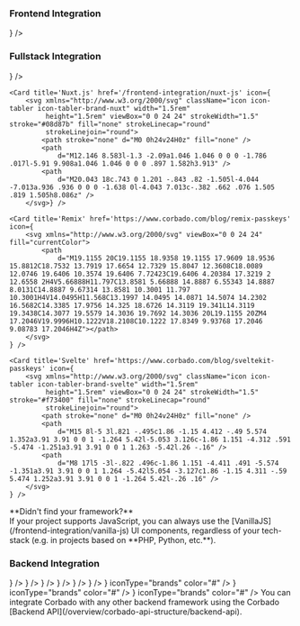 ### Frontend Integration

<CardGroup cols={3}>
    <Card title='React' icon='react' color='#5bd5fa' href='/frontend-integration/react' />
    <Card title='Vanilla JS' icon='js' color='#f6da23' href='/frontend-integration/vanilla-js' />
    <Card title='Flutter' href='/frontend-integration/flutter' icon={
        <svg xmlns="http://www.w3.org/2000/svg" className="icon icon-tabler icon-tabler-brand-flutter" width="1.5rem"
             height="1.5rem" viewBox="0 0 24 24" strokeWidth="1.5" stroke="#3ac6f5" fill="none" strokeLinecap="round"
             strokeLinejoin="round">
            <path stroke="none" d="M0 0h24v24H0z" fill="none" />
            <path d="M7 14l-3 -3l8 -8h6z" />
            <path d="M14 21l-5 -5l5 -5h5l-5 5l5 5z" />
        </svg>} />
    <Card title='Vue.js' icon='vuejs' color='#37a974' href='/frontend-integration/vue-js' />
    <Card title='Angular' icon='angular' color="#d72b2e" href='/frontend-integration/angular' />
</CardGroup>

### Fullstack Integration

<CardGroup cols={3}>
    <Card title='Next.js' href='/frontend-integration/next-js' icon={
        <svg xmlns='http://www.w3.org/2000/svg' className='icon icon-tabler icon-tabler-brand-nextjs' width='1.5rem'
             height='1.5rem' viewBox='0 0 24 24' strokeWidth='1.5' stroke='#fff' fill='#000' strokeLinecap='round'
             strokeLinejoin='round'>
            <path stroke='none' d='M0 0h24v24H0z' fill='none' />
            <path d='M9 15v-6l7.745 10.65a9 9 0 1 1 2.255 -1.993' />
            <path d='M15 12v-3' />
        </svg>
    }
    />

    <Card title='Nuxt.js' href='/frontend-integration/nuxt-js' icon={
        <svg xmlns="http://www.w3.org/2000/svg" className="icon icon-tabler icon-tabler-brand-nuxt" width="1.5rem"
             height="1.5rem" viewBox="0 0 24 24" strokeWidth="1.5" stroke="#08d87b" fill="none" strokeLinecap="round"
             strokeLinejoin="round">
            <path stroke="none" d="M0 0h24v24H0z" fill="none" />
            <path
                d="M12.146 8.583l-1.3 -2.09a1.046 1.046 0 0 0 -1.786 .017l-5.91 9.908a1.046 1.046 0 0 0 .897 1.582h3.913" />
            <path
                d="M20.043 18c.743 0 1.201 -.843 .82 -1.505l-4.044 -7.013a.936 .936 0 0 0 -1.638 0l-4.043 7.013c-.382 .662 .076 1.505 .819 1.505h8.086z" />
        </svg>} />

    <Card title='Remix' href='https://www.corbado.com/blog/remix-passkeys' icon={
        <svg xmlns="http://www.w3.org/2000/svg" viewBox="0 0 24 24" fill="currentColor">
            <path
                d="M19.1155 20C19.1155 18.9358 19.1155 17.9609 18.9536 15.8812C18.7532 13.7919 17.6654 12.7329 15.8047 12.3608C18.0089 12.0746 19.6406 10.3574 19.6406 7.72423C19.6406 4.20384 17.3219 2 12.6558 2H4V5.66888H11.797C13.8581 5.66888 14.8887 6.55343 14.8887 8.0131C14.8887 9.67314 13.8581 10.3001 11.797 10.3001H4V14.0495H11.568C13.1997 14.0495 14.0871 14.5074 14.2302 16.5682C14.3385 17.9756 14.325 18.6726 14.3119 19.341L14.3119 19.3438C14.3077 19.5579 14.3036 19.7692 14.3036 20L19.1155 20ZM4 17.2046V19.9996H10.1222V18.2108C10.1222 17.8349 9.93768 17.2046 9.08783 17.2046H4Z"></path>
        </svg>
    } />

    <Card title='Svelte' href='https://www.corbado.com/blog/sveltekit-passkeys' icon={
        <svg xmlns="http://www.w3.org/2000/svg" className="icon icon-tabler icon-tabler-brand-svelte" width="1.5rem"
             height="1.5rem" viewBox="0 0 24 24" strokeWidth="1.5" stroke="#f73400" fill="none" strokeLinecap="round"
             strokeLinejoin="round">
            <path stroke="none" d="M0 0h24v24H0z" fill="none" />
            <path
                d="M15 8l-5 3l.821 -.495c1.86 -1.15 4.412 -.49 5.574 1.352a3.91 3.91 0 0 1 -1.264 5.42l-5.053 3.126c-1.86 1.151 -4.312 .591 -5.474 -1.251a3.91 3.91 0 0 1 1.263 -5.42l.26 -.16" />
            <path
                d="M8 17l5 -3l-.822 .496c-1.86 1.151 -4.411 .491 -5.574 -1.351a3.91 3.91 0 0 1 1.264 -5.42l5.054 -3.127c1.86 -1.15 4.311 -.59 5.474 1.252a3.91 3.91 0 0 1 -1.264 5.42l-.26 .16" />
        </svg>
    } />


</CardGroup>

<Note>
    **Didn't find your framework?**<br /> If your project supports JavaScript, you can always use the
    [VanillaJS](/frontend-integration/vanilla-js) UI components, regardless of your tech-stack (e.g. in projects based
    on **PHP, Python, etc.**).
</Note>

### Backend Integration

<CardGroup cols={4}>
    <Card title='Node.js SDK' href='/backend-integration/node-js-sdk' icon="node-js" iconType="brands"
          color="#80bd02" />
    <Card title='PHP SDK' href='/backend-integration/php-sdk' icon={
        <svg xmlns="http://www.w3.org/2000/svg" fill="none" height="32" viewBox="0 0 32 32" width="32">
            <circle cx="16" cy="16" fill="#8892bf" r="14" />
            <g fill="#fff">
                <path
                    d="m14.4392 10h1.68l-.4748 2.5242h1.5096c.8279.0177 1.4446.2027 1.8505.5551.4139.3523.5357 1.0221.3653 2.0088l-.8157 4.4008h-1.7044l.7791-4.2026c.0811-.4406.0568-.7533-.073-.9383s-.4098-.2775-.84-.2775l-1.3514-.0132-.9983 5.4316h-1.68z" />
                <path clip-rule="evenodd"
                      d="m6.74092 12.5243h3.26268c.9576.0087 1.6516.3084 2.0818.8986.4302.5903.5722 1.3964.4261 2.4185-.0567.4671-.1826.9251-.3774 1.3745-.1867.4493-.4463.8545-.7791 1.2158-.4059.4581-.8401.7488-1.3027.8723-.46261.1234-.94154.185-1.43655.185h-1.46091l-.46262 2.511h-1.69222zm.69393 5.4713.72802-3.9515h.24592c.08936 0 .18261-.0045.28001-.0132.64937-.0088 1.18894.0573 1.6192.1982.4382.1409.5843.674.4382 1.5991-.1784 1.1014-.5276 1.7445-1.04694 1.9295-.51936.1763-1.16873.2599-1.94788.2511h-.17044c-.0487 0-.09739-.0045-.14609-.0132z"
                      fill-rule="evenodd" />
                <path clip-rule="evenodd"
                      d="m24.4365 12.5243h-3.2627l-1.7409 9.4757h1.6922l.4627-2.511h1.4609c.495 0 .9739-.0616 1.4365-.185.4627-.1235.8968-.4142 1.3027-.8723.3328-.3613.5924-.7665.7791-1.2158.1948-.4494.3207-.9074.3774-1.3745.1461-1.0221.0042-1.8282-.4261-2.4185-.4302-.5902-1.1241-.8899-2.0818-.8986zm-1.8407 1.5198-.728 3.9515c.0487.0087.0974.0132.1461.0132h.1704c.7792.0088 1.4285-.0748 1.9479-.2511.5193-.185.8685-.8281 1.047-1.9295.1461-.9251 0-1.4582-.4383-1.5991-.4302-.1409-.9698-.207-1.6192-.1982-.0974.0087-.1906.0132-.28.0132z"
                      fill-rule="evenodd" />
            </g>
        </svg>
    } />
    <Card title='Go SDK' href='/backend-integration/go-sdk' icon={
        <svg xmlns="http://www.w3.org/2000/svg" width="30" height="30" viewBox="0 0 24 24" fill="none" stroke="#6ad7e5"
             stroke-width="2" stroke-linecap="round" stroke-linejoin="round"
             class="icon icon-tabler icons-tabler-outline icon-tabler-brand-golang">
            <path stroke="none" d="M0 0h24v24H0z" fill="none" />
            <path
                d="M15.695 14.305c1.061 1.06 2.953 .888 4.226 -.384c1.272 -1.273 1.444 -3.165 .384 -4.226c-1.061 -1.06 -2.953 -.888 -4.226 .384c-1.272 1.273 -1.444 3.165 -.384 4.226z" />
            <path
                d="M12.68 9.233c-1.084 -.497 -2.545 -.191 -3.591 .846c-1.284 1.273 -1.457 3.165 -.388 4.226c1.07 1.06 2.978 .888 4.261 -.384a3.669 3.669 0 0 0 1.038 -1.921h-2.427" />
            <path d="M5.5 15h-1.5" />
            <path d="M6 9h-2" />
            <path d="M5 12h-3" />
        </svg>
    } />
    <Card title='Java SDK' href='/backend-integration/java-sdk' icon={
        <svg xmlns="http://www.w3.org/2000/svg" width="30" height="30" viewBox="0 0 32 32" fill="none">
            <path
                d="M16.0497 8.44062C22.6378 3.32607 19.2566 0 19.2566 0C19.7598 5.28738 13.813 6.53583 12.2189 10.1692C11.1312 12.6485 12.9638 14.8193 16.0475 17.5554C15.7749 16.9494 15.3544 16.3606 14.9288 15.7645C13.4769 13.7313 11.9645 11.6132 16.0497 8.44062Z"
                fill="#E76F00" />
            <path
                d="M17.1015 18.677C17.1015 18.677 19.0835 17.0779 17.5139 15.3008C12.1931 9.27186 23.3333 6.53583 23.3333 6.53583C16.5317 9.8125 17.5471 11.7574 19.2567 14.1202C21.0871 16.6538 17.1015 18.677 17.1015 18.677Z"
                fill="#E76F00" />
            <path
                d="M22.937 23.4456C29.0423 20.3258 26.2195 17.3278 24.2492 17.7317C23.7662 17.8305 23.5509 17.9162 23.5509 17.9162C23.5509 17.9162 23.7302 17.64 24.0726 17.5204C27.9705 16.1729 30.9682 21.4949 22.8143 23.6028C22.8143 23.6029 22.9088 23.5198 22.937 23.4456Z"
                fill="#5382A1" />
            <path
                d="M10.233 19.4969C6.41312 18.9953 12.3275 17.6139 12.3275 17.6139C12.3275 17.6139 10.0307 17.4616 7.20592 18.8043C3.86577 20.3932 15.4681 21.1158 21.474 19.5625C22.0984 19.1432 22.9614 18.7798 22.9614 18.7798C22.9614 18.7798 20.5037 19.2114 18.0561 19.4145C15.0612 19.6612 11.8459 19.7093 10.233 19.4969Z"
                fill="#5382A1" />
            <path
                d="M11.6864 22.4758C9.55624 22.2592 10.951 21.2439 10.951 21.2439C5.43898 23.0429 14.0178 25.083 21.7199 22.8682C20.9012 22.5844 20.3806 22.0653 20.3806 22.0653C16.6163 22.7781 14.441 22.7553 11.6864 22.4758Z"
                fill="#5382A1" />
            <path
                d="M12.6145 25.6991C10.486 25.4585 11.7295 24.7474 11.7295 24.7474C6.72594 26.1222 14.7729 28.9625 21.1433 26.2777C20.0999 25.8787 19.3528 25.4181 19.3528 25.4181C16.5111 25.9469 15.1931 25.9884 12.6145 25.6991Z"
                fill="#5382A1" />
            <path
                d="M25.9387 27.3388C25.9387 27.3388 26.8589 28.0844 24.9252 28.6612C21.2481 29.7566 9.62093 30.0874 6.39094 28.7049C5.22984 28.2082 7.40723 27.5189 8.09215 27.3742C8.80646 27.2219 9.21466 27.2503 9.21466 27.2503C7.9234 26.3558 0.868489 29.0067 5.63111 29.7659C18.6195 31.8372 29.3077 28.8331 25.9387 27.3388Z"
                fill="#5382A1" />
            <path
                d="M28 28.9679C27.7869 31.6947 18.7877 32.2683 12.9274 31.8994C9.10432 31.6583 8.33812 31.0558 8.32691 31.047C11.9859 31.6402 18.1549 31.7482 23.1568 30.8225C27.5903 30.0016 28 28.9679 28 28.9679Z"
                fill="#5382A1" />
        </svg>
    } />
    <Card title='Python SDK' href='/backend-integration/python-sdk' icon={
        <svg xmlns="http://www.w3.org/2000/svg" width="30" height="30" viewBox="0 0 32 32" fill="none">
            <path fill-rule="evenodd" clip-rule="evenodd"
                  d="M13.0164 2C10.8193 2 9.03825 3.72453 9.03825 5.85185V8.51852H15.9235V9.25926H5.97814C3.78107 9.25926 2 10.9838 2 13.1111L2 18.8889C2 21.0162 3.78107 22.7407 5.97814 22.7407H8.27322V19.4815C8.27322 17.3542 10.0543 15.6296 12.2514 15.6296H19.5956C21.4547 15.6296 22.9617 14.1704 22.9617 12.3704V5.85185C22.9617 3.72453 21.1807 2 18.9836 2H13.0164ZM12.0984 6.74074C12.8589 6.74074 13.4754 6.14378 13.4754 5.40741C13.4754 4.67103 12.8589 4.07407 12.0984 4.07407C11.3378 4.07407 10.7213 4.67103 10.7213 5.40741C10.7213 6.14378 11.3378 6.74074 12.0984 6.74074Z"
                  fill="url(#paint0_linear_87_8204)" />
            <path fill-rule="evenodd" clip-rule="evenodd"
                  d="M18.9834 30C21.1805 30 22.9616 28.2755 22.9616 26.1482V23.4815L16.0763 23.4815L16.0763 22.7408L26.0217 22.7408C28.2188 22.7408 29.9998 21.0162 29.9998 18.8889V13.1111C29.9998 10.9838 28.2188 9.25928 26.0217 9.25928L23.7266 9.25928V12.5185C23.7266 14.6459 21.9455 16.3704 19.7485 16.3704L12.4042 16.3704C10.5451 16.3704 9.03809 17.8296 9.03809 19.6296L9.03809 26.1482C9.03809 28.2755 10.8192 30 13.0162 30H18.9834ZM19.9015 25.2593C19.1409 25.2593 18.5244 25.8562 18.5244 26.5926C18.5244 27.329 19.1409 27.9259 19.9015 27.9259C20.662 27.9259 21.2785 27.329 21.2785 26.5926C21.2785 25.8562 20.662 25.2593 19.9015 25.2593Z"
                  fill="url(#paint1_linear_87_8204)" />
            <defs>
                <linearGradient id="paint0_linear_87_8204" x1="12.4809" y1="2" x2="12.4809" y2="22.7407"
                                gradientUnits="userSpaceOnUse">
                    <stop stop-color="#327EBD" />
                    <stop offset="1" stop-color="#1565A7" />
                </linearGradient>
                <linearGradient id="paint1_linear_87_8204" x1="19.519" y1="9.25928" x2="19.519" y2="30"
                                gradientUnits="userSpaceOnUse">
                    <stop stop-color="#FFDA4B" />
                    <stop offset="1" stop-color="#F9C600" />
                </linearGradient>
            </defs>
        </svg>
    } />
    <Card title='C#/.NET SDK' href='/backend-integration/csharp-sdk' icon={
        <svg xmlns="http://www.w3.org/2000/svg" width="30" height="30" viewBox="0 0 32 32" fill="none">
            <path
                d="M27.6947 22.9999C27.883 22.6617 28 22.2807 28 21.9385V10.0613C28 9.71913 27.8831 9.33818 27.6947 9L16 16L27.6947 22.9999Z"
                fill="#7F3A86" />
            <path
                d="M17.0395 29.7433L26.9611 23.8047C27.2469 23.6336 27.5067 23.3382 27.695 23L16.0003 16L4.30566 23C4.49398 23.3382 4.75382 23.6337 5.03955 23.8047L14.9611 29.7433C15.5326 30.0855 16.468 30.0855 17.0395 29.7433Z"
                fill="#662579" />
            <path
                d="M27.6947 8.99996C27.5064 8.6617 27.2465 8.36629 26.9608 8.19521L17.0392 2.25662C16.4677 1.91446 15.5323 1.91446 14.9608 2.25662L5.03922 8.19521C4.46761 8.53729 4 9.37709 4 10.0613V21.9386C4 22.2807 4.11694 22.6618 4.30533 23L16 16L27.6947 8.99996Z"
                fill="#9A5196" />
            <path
                d="M16.0385 24C11.6061 24 8 20.4112 8 16C8 11.5888 11.6061 8 16.0385 8C18.8458 8 21.4674 9.47569 22.919 11.8618L19.4765 13.9265C18.7492 12.736 17.4399 12 16.0385 12C13.8222 12 12.0193 13.7944 12.0193 16C12.0193 18.2056 13.8222 20 16.0385 20C17.4362 20 18.7421 19.2681 19.4707 18.0832L22.9205 20.1359C21.4692 22.5234 18.8467 24 16.0385 24Z"
                fill="white" />
            <path fill-rule="evenodd" clip-rule="evenodd"
                  d="M25.0001 13V13.9974H22.9999V13H22.0001V13.9974H21V15H22.0001V16.9948H21V18H22.0001V19H22.9999L23 18H25.0001V19H25.9999V18H27V17H25.9999V15H27V13.9974H25.9999V13H25.0001ZM25.0001 17V15H22.9999V16.9948L25.0001 17Z"
                  fill="white" />
        </svg>
    } />
    <Card title='Ruby SDK' href='/backend-integration/ruby-sdk' icon={
        <svg xmlns="http://www.w3.org/2000/svg" width="30" height="30" viewBox="0 0 32 32" fill="none">
            <path fill-rule="evenodd" clip-rule="evenodd"
                  d="M22.5941 19.8407L8.8916 27.9998L26.6338 26.7925L28.0003 8.85254L22.5941 19.8407Z"
                  fill="url(#paint0_linear_87_8208)" />
            <path fill-rule="evenodd" clip-rule="evenodd"
                  d="M26.6631 26.7806L25.1381 16.2261L20.9844 21.7262L26.6631 26.7806Z"
                  fill="url(#paint1_linear_87_8208)" />
            <path fill-rule="evenodd" clip-rule="evenodd"
                  d="M26.6836 26.7803L15.5117 25.9009L8.95117 27.9769L26.6836 26.7803Z"
                  fill="url(#paint2_linear_87_8208)" />
            <path fill-rule="evenodd" clip-rule="evenodd"
                  d="M8.96674 27.9796L11.7576 18.811L5.61621 20.1279L8.96674 27.9796Z"
                  fill="url(#paint3_linear_87_8208)" />
            <path fill-rule="evenodd" clip-rule="evenodd"
                  d="M27.4176 11.8117L20.4706 6.12207L18.5361 12.3936L27.4176 11.8117Z"
                  fill="url(#paint4_linear_87_8208)" />
            <path fill-rule="evenodd" clip-rule="evenodd"
                  d="M24.1684 4.09336L20.0826 6.35755L17.5049 4.06299L24.1684 4.09336Z"
                  fill="url(#paint5_linear_87_8208)" />
            <path fill-rule="evenodd" clip-rule="evenodd" d="M4 23.2031L5.7116 20.0729L4.32706 16.3438L4 23.2031Z"
                  fill="url(#paint6_linear_87_8208)" />
            <path fill-rule="evenodd" clip-rule="evenodd"
                  d="M4.23535 16.2259L5.62838 20.1883L11.6814 18.8265L18.592 12.3862L20.5422 6.17431L17.4714 4L12.2506 5.95931C10.6057 7.49347 7.41387 10.529 7.29879 10.5861C7.18493 10.6444 5.19109 14.4233 4.23535 16.2259Z"
                  fill="white" />
            <path d="M11.7227 18.7882L18.592 12.3863L18.5951 12.3765L20.9832 21.7566L11.7227 18.7882Z"
                  fill="url(#paint7_linear_87_8208)" />
            <path fill-rule="evenodd" clip-rule="evenodd"
                  d="M9.12619 9.10774C12.6911 5.56325 17.2869 3.46911 19.0506 5.2535C20.8132 7.03789 18.944 11.3744 15.3791 14.9176C11.8141 18.4609 7.27528 20.6705 5.5128 18.8861C3.74911 17.1029 5.56126 12.651 9.12619 9.10774Z"
                  fill="url(#paint8_linear_87_8208)" />
            <path fill-rule="evenodd" clip-rule="evenodd"
                  d="M8.9668 27.9755L11.7359 18.7778L20.9323 21.7405C17.6072 24.8671 13.909 27.5103 8.9668 27.9755Z"
                  fill="url(#paint9_linear_87_8208)" />
            <path fill-rule="evenodd" clip-rule="evenodd"
                  d="M18.6035 12.3679L20.9644 21.7454C23.742 18.8167 26.2349 15.6682 27.4558 11.7739L18.6035 12.3679Z"
                  fill="url(#paint10_linear_87_8208)" />
            <path fill-rule="evenodd" clip-rule="evenodd"
                  d="M27.4317 11.8217C28.3765 8.96229 28.5945 4.86025 24.1392 4.09863L20.4834 6.12354L27.4317 11.8217Z"
                  fill="url(#paint11_linear_87_8208)" />
            <path fill-rule="evenodd" clip-rule="evenodd"
                  d="M4 23.162C4.13082 27.8812 7.52617 27.9515 8.97249 27.9929L5.63166 20.1689L4 23.162Z"
                  fill="#9E1209" />
            <path fill-rule="evenodd" clip-rule="evenodd"
                  d="M18.6172 12.3826C20.7515 13.6981 25.0531 16.3401 25.1403 16.3887C25.2758 16.4652 26.9948 13.4819 27.3849 11.7959L18.6172 12.3826Z"
                  fill="url(#paint12_radial_87_8208)" />
            <path fill-rule="evenodd" clip-rule="evenodd"
                  d="M11.7324 18.7778L15.4342 25.9397C17.6231 24.7493 19.3371 23.2989 20.907 21.7453L11.7324 18.7778Z"
                  fill="url(#paint13_radial_87_8208)" />
            <path fill-rule="evenodd" clip-rule="evenodd"
                  d="M5.61728 20.1783L5.09277 26.4413C6.08243 27.7969 7.44396 27.9147 8.87211 27.8091C7.83885 25.2303 5.77475 20.0739 5.61728 20.1783Z"
                  fill="url(#paint14_linear_87_8208)" />
            <path fill-rule="evenodd" clip-rule="evenodd"
                  d="M20.4619 6.1393L27.8159 7.17422C27.4234 5.50644 26.2181 4.43022 24.1637 4.09375L20.4619 6.1393Z"
                  fill="url(#paint15_linear_87_8208)" />
            <defs>
                <linearGradient id="paint0_linear_87_8208" x1="25.0863" y1="30.1825" x2="20.0019" y2="21.2307"
                                gradientUnits="userSpaceOnUse">
                    <stop stop-color="#FB7655" />
                    <stop offset="0.41" stop-color="#E42B1E" />
                    <stop offset="0.99" stop-color="#990000" />
                    <stop offset="1" stop-color="#990000" />
                </linearGradient>
                <linearGradient id="paint1_linear_87_8208" x1="27.6086" y1="22.6528" x2="21.0723" y2="18.2786"
                                gradientUnits="userSpaceOnUse">
                    <stop stop-color="#871101" />
                    <stop offset="0.99" stop-color="#911209" />
                    <stop offset="1" stop-color="#911209" />
                </linearGradient>
                <linearGradient id="paint2_linear_87_8208" x1="22.3878" y1="30.4542" x2="15.8517" y2="26.0802"
                                gradientUnits="userSpaceOnUse">
                    <stop stop-color="#871101" />
                    <stop offset="0.99" stop-color="#911209" />
                    <stop offset="1" stop-color="#911209" />
                </linearGradient>
                <linearGradient id="paint3_linear_87_8208" x1="8.68769" y1="19.4743" x2="9.70472" y2="26.0657"
                                gradientUnits="userSpaceOnUse">
                    <stop stop-color="white" />
                    <stop offset="0.23" stop-color="#E57252" />
                    <stop offset="0.46" stop-color="#DE3B20" />
                    <stop offset="0.99" stop-color="#A60003" />
                    <stop offset="1" stop-color="#A60003" />
                </linearGradient>
                <linearGradient id="paint4_linear_87_8208" x1="21.8192" y1="7.10002" x2="22.9409" y2="11.9204"
                                gradientUnits="userSpaceOnUse">
                    <stop stop-color="white" />
                    <stop offset="0.18" stop-color="#E46342" />
                    <stop offset="0.4" stop-color="#C82410" />
                    <stop offset="0.99" stop-color="#A80D00" />
                    <stop offset="1" stop-color="#A80D00" />
                </linearGradient>
                <linearGradient id="paint5_linear_87_8208" x1="18.4117" y1="5.40177" x2="23.2251" y2="3.00175"
                                gradientUnits="userSpaceOnUse">
                    <stop stop-color="white" />
                    <stop offset="0.54" stop-color="#C81F11" />
                    <stop offset="0.99" stop-color="#BF0905" />
                    <stop offset="1" stop-color="#BF0905" />
                </linearGradient>
                <linearGradient id="paint6_linear_87_8208" x1="4.47282" y1="17.7935" x2="4.87073" y2="21.7663"
                                gradientUnits="userSpaceOnUse">
                    <stop stop-color="white" />
                    <stop offset="0.31" stop-color="#DE4024" />
                    <stop offset="0.99" stop-color="#BF190B" />
                    <stop offset="1" stop-color="#BF190B" />
                </linearGradient>
                <linearGradient id="paint7_linear_87_8208" x1="15.6452" y1="13.3187" x2="16.02" y2="20.0464"
                                gradientUnits="userSpaceOnUse">
                    <stop stop-color="white" />
                    <stop offset="0.23" stop-color="#E4714E" />
                    <stop offset="0.56" stop-color="#BE1A0D" />
                    <stop offset="0.99" stop-color="#A80D00" />
                    <stop offset="1" stop-color="#A80D00" />
                </linearGradient>
                <linearGradient id="paint8_linear_87_8208" x1="1.75216" y1="22.8404" x2="20.4078" y2="3.71053"
                                gradientUnits="userSpaceOnUse">
                    <stop stop-color="#BD0012" />
                    <stop offset="0.07" stop-color="white" />
                    <stop offset="0.17" stop-color="white" />
                    <stop offset="0.27" stop-color="#C82F1C" />
                    <stop offset="0.33" stop-color="#820C01" />
                    <stop offset="0.46" stop-color="#A31601" />
                    <stop offset="0.72" stop-color="#B31301" />
                    <stop offset="0.99" stop-color="#E82609" />
                    <stop offset="1" stop-color="#E82609" />
                </linearGradient>
                <linearGradient id="paint9_linear_87_8208" x1="16.0015" y1="24.7752" x2="10.3965" y2="23.3957"
                                gradientUnits="userSpaceOnUse">
                    <stop stop-color="#8C0C01" />
                    <stop offset="0.54" stop-color="#990C00" />
                    <stop offset="0.99" stop-color="#A80D0E" />
                    <stop offset="1" stop-color="#A80D0E" />
                </linearGradient>
                <linearGradient id="paint10_linear_87_8208" x1="25.6251" y1="18.0314" x2="20.635" y2="13.5714"
                                gradientUnits="userSpaceOnUse">
                    <stop stop-color="#7E110B" />
                    <stop offset="0.99" stop-color="#9E0C00" />
                    <stop offset="1" stop-color="#9E0C00" />
                </linearGradient>
                <linearGradient id="paint11_linear_87_8208" x1="27.4539" y1="9.82314" x2="24.9671" y2="7.17189"
                                gradientUnits="userSpaceOnUse">
                    <stop stop-color="#79130D" />
                    <stop offset="0.99" stop-color="#9E120B" />
                    <stop offset="1" stop-color="#9E120B" />
                </linearGradient>
                <radialGradient id="paint12_radial_87_8208" cx="0" cy="0" r="1" gradientUnits="userSpaceOnUse"
                                gradientTransform="translate(21.4229 13.6432) scale(6.09995 6.11692)">
                    <stop stop-color="#A80D00" />
                    <stop offset="0.99" stop-color="#7E0E08" />
                    <stop offset="1" stop-color="#7E0E08" />
                </radialGradient>
                <radialGradient id="paint13_radial_87_8208" cx="0" cy="0" r="1" gradientUnits="userSpaceOnUse"
                                gradientTransform="translate(12.9755 21.7042) scale(8.10906 8.13164)">
                    <stop stop-color="#A30C00" />
                    <stop offset="0.99" stop-color="#800E08" />
                    <stop offset="1" stop-color="#800E08" />
                </radialGradient>
                <linearGradient id="paint14_linear_87_8208" x1="7.23075" y1="27.9701" x2="5.19975" y2="21.0987"
                                gradientUnits="userSpaceOnUse">
                    <stop stop-color="#8B2114" />
                    <stop offset="0.43" stop-color="#9E100A" />
                    <stop offset="0.99" stop-color="#B3100C" />
                    <stop offset="1" stop-color="#B3100C" />
                </linearGradient>
                <linearGradient id="paint15_linear_87_8208" x1="22.7321" y1="5.19037" x2="27.2663" y2="7.18628"
                                gradientUnits="userSpaceOnUse">
                    <stop stop-color="#B31000" />
                    <stop offset="0.44" stop-color="#910F08" />
                    <stop offset="0.99" stop-color="#791C12" />
                    <stop offset="1" stop-color="#791C12" />
                </linearGradient>
            </defs>
        </svg>
    } />
    <Card title='C++ SDK' href='/backend-integration/cpp-sdk' icon={
        <svg xmlns="http://www.w3.org/2000/svg" width="30" height="30" viewBox="0 0 32 32" fill="none">
            <path
                d="M27.6947 22.9999C27.883 22.6617 28 22.2807 28 21.9385V10.0613C28 9.71913 27.8831 9.33818 27.6947 9L16 16L27.6947 22.9999Z"
                fill="#00599C" />
            <path
                d="M17.0395 29.7433L26.9611 23.8047C27.2469 23.6336 27.5067 23.3382 27.695 23L16.0003 16L4.30566 23C4.49398 23.3382 4.75382 23.6337 5.03955 23.8047L14.9611 29.7433C15.5326 30.0855 16.468 30.0855 17.0395 29.7433Z"
                fill="#004482" />
            <path
                d="M27.6947 8.99996C27.5064 8.6617 27.2465 8.36629 26.9608 8.19521L17.0392 2.25662C16.4677 1.91446 15.5323 1.91446 14.9608 2.25662L5.03922 8.19521C4.46761 8.53729 4 9.37709 4 10.0613V21.9386C4 22.2807 4.11694 22.6618 4.30533 23L16 16L27.6947 8.99996Z"
                fill="#659AD2" />
            <path
                d="M16.0385 24C11.6061 24 8 20.4112 8 16C8 11.5888 11.6061 8 16.0385 8C18.8458 8 21.4674 9.47569 22.919 11.8618L19.4765 13.9265C18.7492 12.736 17.4399 12 16.0385 12C13.8222 12 12.0193 13.7944 12.0193 16C12.0193 18.2056 13.8222 20 16.0385 20C17.4362 20 18.7421 19.2681 19.4707 18.0832L22.9205 20.1359C21.4692 22.5234 18.8467 24 16.0385 24Z"
                fill="white" />
            <path d="M23 15.4948H21.9999V14.5H21.0001V15.4948H20V16.4895H21.0001V17.4844H21.9999V16.4895H23V15.4948Z"
                  fill="white" />
            <path d="M27 15.5H25.9999V14.5H25.0001V15.5H24V16.4999H25.0001V17.5H25.9999V16.4999H27V15.5Z"
                  fill="white" />
        </svg>
    } iconType="brands" color="#" />
    <Card title='Rust SDK' href='/backend-integration/rust-sdk' icon={
        <svg xmlns="http://www.w3.org/2000/svg" fill="#666666" width="30" height="30" viewBox="0 0 32 32"
             version="1.1">
            <title>rust</title>
            <path
                d="M25.763 12.291c0.099-0.098 0.235-0.159 0.385-0.159 0.301 0 0.545 0.244 0.545 0.545s-0.244 0.545-0.545 0.545c-0.301 0-0.545-0.244-0.545-0.545 0-0.15 0.061-0.286 0.159-0.385v0zM15.342 3.906c0.163-0.171 0.392-0.278 0.647-0.278 0.493 0 0.892 0.399 0.892 0.892s-0.399 0.892-0.892 0.892c-0.413 0-0.76-0.28-0.862-0.661l-0.001-0.006c-0.018-0.068-0.029-0.145-0.029-0.225 0-0.238 0.093-0.454 0.245-0.614l-0 0zM26.965 15.901c0 0.273-0.010 0.545-0.030 0.814h-1.125c-0.112 0-0.158 0.073-0.158 0.185v0.516c0 1.216-0.686 1.48-1.287 1.547-0.572 0.065-1.206-0.239-1.284-0.589-0.089-1.265-0.773-2.353-1.772-2.994l-0.015-0.009c1.206-0.593 2.062-1.736 2.246-3.093l0.002-0.021c-0.049-1.229-0.72-2.29-1.705-2.884l-0.016-0.009c-0.667-0.438-1.472-0.719-2.339-0.773l-0.014-0.001h-11.63c1.569-1.749 3.678-2.987 6.063-3.45l0.069-0.011 1.371 1.438c0.148 0.155 0.356 0.252 0.587 0.252 0.218 0 0.415-0.086 0.561-0.226l-0 0 1.533-1.467c3.233 0.622 5.913 2.593 7.475 5.291l0.028 0.053-1.050 2.372c-0.044 0.097-0.069 0.21-0.069 0.329 0 0.329 0.195 0.613 0.477 0.742l0.005 0.002 2.022 0.898c0.035 0.359 0.053 0.721 0.053 1.089zM13.522 14.044v-2.063h3.699c0.191 0 1.349 0.221 1.349 1.087 0 0.719-0.888 0.977-1.618 0.977zM5.106 14.723l1.918-0.853c0.287-0.13 0.483-0.413 0.483-0.742 0-0.12-0.026-0.233-0.072-0.335l0.002 0.005-0.395-0.893h1.554v7.001h-3.134c-0.266-0.899-0.418-1.931-0.418-3 0-0.417 0.023-0.829 0.069-1.234l-0.005 0.050zM6.15 12.247c-0-0.295-0.239-0.534-0.534-0.534s-0.534 0.239-0.534 0.534c0 0.295 0.239 0.534 0.534 0.534s0.534-0.239 0.534-0.534v0zM9.548 26.027c-0.061 0.015-0.13 0.023-0.202 0.023-0.493 0-0.892-0.399-0.892-0.892s0.399-0.892 0.892-0.892c0.493 0 0.892 0.399 0.892 0.892 0 0.096-0.015 0.189-0.043 0.276l0.002-0.006c-0.097 0.3-0.34 0.526-0.643 0.599l-0.006 0.001zM21.937 23.178c-0.051-0.012-0.11-0.018-0.171-0.018-0.388 0-0.713 0.273-0.792 0.638l-0.001 0.005-0.447 2.085c-1.329 0.615-2.884 0.974-4.523 0.974-1.675 0-3.263-0.375-4.684-1.046l0.067 0.028-0.447-2.085c-0.080-0.369-0.404-0.642-0.792-0.642-0.061 0-0.12 0.007-0.177 0.019l0.005-0.001-1.841 0.395c-0.332-0.341-0.644-0.707-0.931-1.093l-0.021-0.029h8.957c0.101 0 0.169-0.018 0.169-0.11v-3.169c0-0.092-0.067-0.11-0.169-0.11h-2.62v-2.009h2.834c0.881 0.009 1.607 0.656 1.741 1.5l0.001 0.010c0.113 0.441 0.359 1.88 0.529 2.34 0.168 0.516 0.854 1.547 1.585 1.547h4.463c0.058-0.001 0.114-0.007 0.168-0.017l-0.006 0.001c-0.326 0.44-0.658 0.828-1.016 1.192l0.001-0.001zM22.365 26.070c1.13-0 2.046-0.917 2.046-2.047s-0.916-2.047-2.047-2.047-2.047 0.916-2.047 2.047c0 1.13 0.916 2.046 2.046 2.047h0zM30.789 15.629l-1.259-0.779q-0.016-0.184-0.035-0.367l1.082-1.008c0.084-0.079 0.136-0.192 0.136-0.316 0-0.184-0.115-0.342-0.277-0.406l-0.003-0.001-1.383-0.517q-0.051-0.179-0.109-0.357l0.863-1.198c0.051-0.070 0.082-0.158 0.082-0.253 0-0.215-0.156-0.393-0.361-0.427l-0.003-0-1.458-0.237q-0.085-0.165-0.176-0.328l0.612-1.345c0.025-0.053 0.039-0.114 0.039-0.18 0-0.090-0.027-0.173-0.075-0.242l0.001 0.001c-0.079-0.117-0.212-0.193-0.362-0.193-0.005 0-0.010 0-0.015 0l0.001-0-1.48 0.052q-0.114-0.144-0.234-0.283l0.34-1.441c0.007-0.030 0.011-0.064 0.011-0.099 0-0.24-0.194-0.434-0.434-0.434-0.035 0-0.069 0.004-0.102 0.012l0.003-0.001-1.441 0.34q-0.141-0.119-0.285-0.234l0.052-1.48c0-0.006 0-0.013 0-0.021 0-0.238-0.193-0.43-0.43-0.43-0.066 0-0.129 0.015-0.185 0.042l0.003-0.001-1.345 0.614c-0.109-0.059-0.218-0.119-0.328-0.176l-0.238-1.459c-0.036-0.207-0.215-0.362-0.429-0.362-0.094 0-0.182 0.030-0.253 0.081l0.001-0.001-1.199 0.863q-0.177-0.057-0.357-0.107l-0.517-1.383c-0.064-0.165-0.222-0.28-0.407-0.28-0.124 0-0.236 0.052-0.316 0.136l-0 0-1.008 1.083q-0.183-0.021-0.367-0.035l-0.779-1.259c-0.078-0.124-0.213-0.205-0.368-0.205s-0.291 0.081-0.367 0.204l-0.001 0.002-0.779 1.259q-0.184 0.016-0.367 0.035l-1.010-1.083c-0.079-0.085-0.192-0.138-0.317-0.138-0.185 0-0.343 0.116-0.405 0.279l-0.001 0.003-0.517 1.383c-0.12 0.034-0.238 0.071-0.357 0.107l-1.198-0.863c-0.070-0.050-0.157-0.080-0.252-0.080-0.215 0-0.393 0.155-0.429 0.36l-0 0.003-0.238 1.459q-0.165 0.085-0.328 0.176l-1.345-0.614c-0.053-0.025-0.115-0.039-0.18-0.039-0.239 0-0.433 0.194-0.433 0.433 0 0.006 0 0.012 0 0.017l-0-0.001 0.052 1.48q-0.144 0.114-0.285 0.234l-1.441-0.341c-0.030-0.007-0.064-0.011-0.099-0.011-0.24 0-0.434 0.194-0.434 0.434 0 0.035 0.004 0.069 0.012 0.102l-0.001-0.003 0.339 1.441c-0.078 0.094-0.157 0.189-0.233 0.283l-1.48-0.052c-0.005-0-0.011-0-0.017-0-0.239 0-0.433 0.194-0.433 0.433 0 0.065 0.014 0.127 0.040 0.183l-0.001-0.003 0.614 1.345q-0.091 0.162-0.176 0.328l-1.457 0.237c-0.207 0.036-0.362 0.214-0.362 0.429 0 0.094 0.030 0.182 0.081 0.253l-0.001-0.001 0.863 1.198q-0.056 0.178-0.109 0.357l-1.383 0.517c-0.165 0.064-0.28 0.222-0.28 0.407 0 0.124 0.052 0.236 0.135 0.316l0 0 1.082 1.008q-0.021 0.183-0.035 0.367l-1.259 0.779c-0.125 0.077-0.208 0.213-0.208 0.368s0.082 0.292 0.206 0.367l0.002 0.001 1.259 0.779c0.010 0.123 0.023 0.245 0.035 0.367l-1.082 1.010c-0.085 0.079-0.138 0.192-0.138 0.317 0 0.185 0.116 0.343 0.279 0.405l0.003 0.001 1.383 0.517c0.034 0.12 0.071 0.239 0.109 0.357l-0.863 1.198c-0.052 0.070-0.083 0.159-0.083 0.254 0 0.215 0.158 0.394 0.364 0.426l0.002 0 1.457 0.237c0.057 0.11 0.115 0.219 0.176 0.328l-0.614 1.345c-0.025 0.053-0.039 0.115-0.039 0.18 0 0.239 0.194 0.433 0.433 0.433 0.006 0 0.012-0 0.017-0l-0.001 0 1.479-0.052c0.077 0.096 0.154 0.191 0.234 0.285l-0.339 1.442c-0.007 0.030-0.011 0.064-0.011 0.099 0 0.239 0.194 0.433 0.433 0.433 0.036 0 0.070-0.004 0.103-0.012l-0.003 0.001 1.441-0.339c0.094 0.080 0.189 0.157 0.285 0.233l-0.052 1.48c-0 0.006-0 0.012-0 0.019 0 0.238 0.193 0.43 0.43 0.43 0.066 0 0.129-0.015 0.185-0.042l-0.003 0.001 1.345-0.612c0.109 0.061 0.218 0.119 0.328 0.176l0.238 1.457c0.036 0.207 0.214 0.363 0.429 0.363 0.094 0 0.181-0.030 0.253-0.081l-0.001 0.001 1.198-0.863q0.178 0.057 0.357 0.109l0.517 1.383c0.062 0.167 0.22 0.283 0.405 0.283 0.125 0 0.238-0.053 0.317-0.139l0-0 1.010-1.082c0.121 0.014 0.244 0.025 0.367 0.037l0.779 1.259c0.078 0.123 0.214 0.204 0.368 0.204s0.29-0.081 0.367-0.203l0.001-0.002 0.779-1.259c0.123-0.011 0.245-0.023 0.367-0.037l1.008 1.082c0.079 0.084 0.192 0.136 0.316 0.136 0.184 0 0.342-0.115 0.406-0.277l0.001-0.003 0.517-1.383q0.179-0.051 0.357-0.109l1.198 0.863c0.070 0.052 0.159 0.083 0.254 0.083 0.215 0 0.394-0.158 0.426-0.364l0-0.002 0.238-1.457c0.11-0.057 0.219-0.116 0.328-0.176l1.345 0.612c0.052 0.024 0.114 0.038 0.179 0.038 0.24 0 0.434-0.194 0.434-0.434 0-0.005-0-0.009-0-0.014l0 0.001-0.052-1.48q0.144-0.113 0.283-0.233l1.441 0.339c0.030 0.007 0.064 0.011 0.098 0.011 0.24 0 0.434-0.194 0.434-0.434 0-0.035-0.004-0.068-0.012-0.1l0.001 0.003-0.339-1.442c0.078-0.094 0.157-0.188 0.233-0.285l1.48 0.052c0.006 0 0.013 0 0.020 0 0.238 0 0.43-0.193 0.43-0.43 0-0.066-0.015-0.129-0.042-0.185l0.001 0.003-0.612-1.345c0.059-0.109 0.119-0.218 0.176-0.328l1.457-0.237c0.207-0.036 0.362-0.215 0.362-0.429 0-0.094-0.030-0.182-0.081-0.253l0.001 0.001-0.863-1.198 0.109-0.357 1.383-0.517c0.166-0.063 0.282-0.221 0.282-0.406 0-0.125-0.053-0.238-0.138-0.317l-0-0-1.082-1.010c0.013-0.121 0.025-0.244 0.035-0.367l1.259-0.779c0.125-0.077 0.208-0.213 0.208-0.368s-0.082-0.291-0.206-0.367l-0.002-0.001z" />
        </svg>
    } iconType="brands" color="#" />
    <Card title='Perl SDK' href='/backend-integration/perl-sdk' icon={
        <svg xmlns="http://www.w3.org/2000/svg" xmlns:xlink="http://www.w3.org/1999/xlink" fill="#666666" version="1.1"
             width="30" height="30" viewBox="0 0 512 512" enable-background="new 0 0 512 512" xml:space="preserve">
            <g id="5151e0c8492e5103c096af88a51f82af"></g>
            <path display="inline"
                  d="M452.635,488.716c-0.142-1.698-0.237-3.396-0.142-5.088c0.799-1.293-1.095-10.527-4.273-20.344   c-5.057-15.607-5.439-18.102-2.846-28.683c0.451-1.837,1.151-7.941,1.423-13.627c0.521-10.909,1.018-13.656,3.867-20.749   c2.556-6.357,3.306-9.165,3.661-15.665c0.405-7.551-0.485-11.988-3.255-18.511c-2.747-6.446-3.103-9.396-1.833-16.273   c1.373-7.452,1.373-24.935,0-30.512c-1.357-5.555-2.058-25.673-1.828-51.468l2.846-31.533c4.388-17.062,7.058-23.19,10.577-23.19   c3.226,0,6.259,5.268,8.344,14.85c1.277,8.887,0.635,18.003,2.237,26.851c2.077,12.219-1.247,24.444-7.528,34.987   c-3.726,6.538-5.007,11.235-4.066,14.651c0.75,2.716,3.527,5.758,5.692,6.305c0.941,0.237,2.127-0.138,3.458-0.812   c1.66-0.834,3.348-2.915,9.154-11.599c3.944-5.884,7.693-12.104,8.344-13.833c5.417-23.748,5.639-41.284,2.644-64.688   c0-15.203-2.104-20.887-12.613-32.344c-19.662-24.487-31.023-45.986-42.313-74.86c-3.891-6.473-9.567-14.323-13.833-19.124   c-6.641-7.475-10.607-14.881-14.238-26.04c-5.237-13.282-9.721-28.981-17.494-40.481c-7.325-8.202-14.153-17.207-24.819-21.361   c-13.515-6.327-24.257-5.271-39.463-4.472c-11.266,2.353-21.747,7.586-32.551,11.388c-16.705,6.557-32.776,17.766-39.666,34.789   c-1.729,3.776-9.3,16.013-13.225,21.56c-7.349,8.573-16.667,15.608-26.036,21.767c-11.633,6.917-21.124,16.06-32.546,31.331   c-11.545,15.868-12.551,29.663-18.309,47.6c-8.875,9.392-15.895-3.561-13.63-12.612c5.428-21.896,15.191-41.651,13.833-64.891   c-3.363-30.604-15.971-71.456-52.282-73.842c-8.11,0.023-10.417,1.308-19.529,9.56c-6.102,5.528-10.157,7.406-20.137,9.965   c-11.913,2.926-24.628,0.903-35.802,6.105c-5.348,3.133-11.801,12.681-13.225,19.529c-1.182,5.715,1.66,11.373,7.326,14.441   c11.415,5.367,30.895,1.37,33.362,17.291c-3.887,16.874-14.445,28.526-13.833,45.366c-0.75,18.423,1.588,33.641,2.846,51.67   c1.653,22.096,17.616,33.813,28.683,52.279c16.656,21.261,46.227,43.472,74.657,34.789c9.866-3.19,13.821-2.628,17.494,2.644   c2.506,3.6,2.861,6.908,1.423,14.846c-1.749,9.694-1.729,28.102,0,38.45c1.285,7.67,2.238,19.326,2.238,25.833   c0,5.329,1.056,11.988,2.44,17.497c0.903,3.589,1.063,7.349,1.427,19.529c0.241,8.225,0.673,16.262,1.018,17.899   c1.147,5.577,0.895,10.114-1.63,27.466c-1.067,7.338-4.778,20.757-7.322,26.441c-1.374,3.072-4.908,10.245-7.934,16.071   c-0.344,0.654-0.497,1.021-0.815,1.626c-3.527,0.367-5.306,0.78-5.581,1.224H20.964V511.5h470.07v-22.784H452.635z    M279.174,366.252c2.265-2.184,7.165-7.042,10.784-10.779c7.486-7.739,7.686-8.126,9.56-19.124   c1.706-9.969,1.744-10.13,8.749-20.344c2.509-3.653,3.699-6.978,6.714-18.309c2.78-10.474,4.035-13.067,6.304-14.238   c1.087-0.559,1.844-0.864,2.644-0.811c0.804,0.05,1.557,0.521,2.444,1.217c2.498,1.966,3.087,4.177,4.472,19.123   c0.728,7.8,1.653,17.585,2.238,21.767c2.57,18.473,2.977,24.257,2.238,30.516c-0.379,3.213-0.77,9.858-1.018,14.644   c-0.696,13.484-2.613,19.46-9.966,32.142c-2.245,3.871-4.996,8.863-6.105,11.189c-2.199,4.621-4.556,7.73-6.916,8.951   c-2.311,1.197-5.341,0.976-8.34-0.608c-4.131-2.188-11.645-8.01-15.256-11.801c-3.863-4.056-5.513-6.243-9.969-14.242   c-5.065-9.09-5.696-10.995-5.696-15.05C272.055,375.192,273.986,371.26,279.174,366.252z M284.87,463.491   c-2.77,2.746-4.679,4.032-10.168,6.71c-7.56,3.688-10.413,6.09-10.986,9.158c-0.229,1.247,0.152,2.222,0.611,3.251   c-25.73-0.233-51.479,0.662-77.305,2.647c1.484-7.299,2.95-15.099,3.255-20.547c0.295-5.122,0.991-10.998,1.833-15.053   c0.761-3.669,1.519-9.797,1.829-13.63c0.727-9.001,1.431-11.622,5.696-20.749c1.939-4.15,4.139-9.637,4.885-12.207   c1.301-4.491,1.335-5.363,1.22-18.512c-0.111-11.95,0.165-14.402,1.221-20.749c2.096-12.593,3.064-16.346,7.119-24.616   c5.516-11.239,5.983-12.953,6.511-23.19c0.616-11.928,2.567-18.117,6.71-22.375c2.33-2.402,4.349-3.66,8.136-4.066   c1.267-0.142,2.773,0,4.476,0c7.184-0.022,10.394,0.953,12.612,3.864c2.085,2.728,2.314,6.09,0.612,13.427   c-0.765,3.29-1.718,9.25-2.035,13.221c-0.7,8.707-2.219,13.657-6.102,20.547c-4.946,8.787-5.081,9.552-5.088,24.207   c-0.004,11.768,0.096,12.969,1.22,16.477c0.677,2.092,2.012,4.904,3.053,6.304c2.307,3.118,9.185,9.017,16.477,14.242   c7.065,5.062,15.091,12.85,19.938,19.326c5.142,6.813,12.502,13.554,13.424,22.375C294.04,450.003,290.287,458.136,284.87,463.491z    M301.35,483.835c2.988-1.871,5.149-4.239,6.917-7.935c2.058-4.322,3.649-6.487,5.696-6.308c2.046,0.18,4.384,2.766,7.524,7.524   c2.735,4.146,5.352,6.855,7.934,8.546C320.007,484.895,310.745,484.302,301.35,483.835z M435.814,432.57   c-0.333,6.254-0.46,7.065-3.868,17.088c-4.996,14.697-6.147,18.989-7.119,26.441c-0.761,5.853-1.347,8.133-3.316,12.616h-61.027   c-7.046-0.834-14.077-1.591-21.094-2.241c3.489-1.943,5.834-6.431,6.917-13.833c0.527-3.604,0.509-5.233-0.203-9.357   c-1.63-9.444-3.879-13.121-10.581-18.714c-2.261-1.89-4.729-4.346-5.489-5.493c-2.023-3.049-2.651-7.077-1.832-10.983   c0.998-4.755,5.646-13.186,10.986-20.34c4.777-6.419,7.295-10.428,11.186-17.902c1.465-2.805,3.626-5.555,6.916-8.952   c2.64-2.724,5.532-6.533,6.511-8.339l1.626-3.256v-18.511c-0.061-13.198,0.7-25.99,2.444-39.058   c1.446-15.669,7.005-28.033,14.645-41.499c4.376-9.027,6.423-11.599,10.172-11.599c5.022,0,8.079,5.57,9.56,17.291   c1.69,11.515,7.291,21.361,10.783,32.348c2.123,7.819,3.65,11.339,8.543,21.155c4.647,9.311,8.564,19.693,9.766,26.04   c0.636,3.354,0.812,8.006,0.812,17.7c0,14.276,0.478,19.957,2.237,27.256C435.723,405.972,436.376,421.878,435.814,432.57z">
            </path>
        </svg>
    } iconType="brands" color="#" />
</CardGroup>

<Note>
    You can integrate Corbado with any other backend framework using the Corbado [Backend
    API](/overview/corbado-api-structure/backend-api).
</Note>